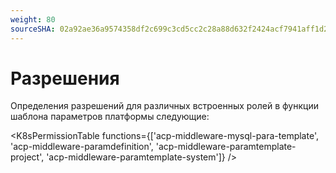 ```yaml
---
weight: 80
sourceSHA: 02a92ae36a9574358df2c699c3cd5cc2c28a88d632f2424acf7941aff1d24941
---
```


# Разрешения

Определения разрешений для различных встроенных ролей в функции шаблона параметров платформы следующие:

<K8sPermissionTable functions={['acp-middleware-mysql-para-template', 'acp-middleware-paramdefinition', 'acp-middleware-paramtemplate-project', 'acp-middleware-paramtemplate-system']} />
